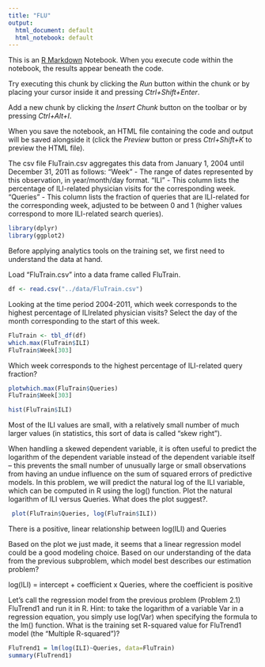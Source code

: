 ```yaml
---
title: "FLU"
output:
  html_document: default
  html_notebook: default
---
```


This is an [R Markdown](http://rmarkdown.rstudio.com) Notebook. When you execute code within the notebook, the results appear beneath the code. 

Try executing this chunk by clicking the *Run* button within the chunk or by placing your cursor inside it and pressing *Ctrl+Shift+Enter*. 


Add a new chunk by clicking the *Insert Chunk* button on the toolbar or by pressing *Ctrl+Alt+I*.

When you save the notebook, an HTML file containing the code and output will be saved alongside it (click the *Preview* button or press *Ctrl+Shift+K* to preview the HTML file).

The csv file FluTrain.csv aggregates this data from January 1, 2004 until December 31, 2011 as follows:
"Week" - The range of dates represented by this observation, in year/month/day format.
"ILI" - This column lists the percentage of ILI-related physician visits for the corresponding week.
"Queries" - This column lists the fraction of queries that are ILI-related for the corresponding week, adjusted to be between 0 and 1 (higher values correspond to more ILI-related search queries).

```r
library(dplyr)
library(ggplot2)
```
Before applying analytics tools on the training set, we first need to understand the data at hand. 

Load "FluTrain.csv" into a data frame called FluTrain.

```r
df <- read.csv("../data/FluTrain.csv")
```
Looking at the time period 2004-2011, which week corresponds to the highest percentage of ILIrelated physician visits? Select the day of the month corresponding to the start of this week.

```r
FluTrain <- tbl_df(df)
which.max(FluTrain$ILI)
FluTrain$Week[303]
```
Which week corresponds to the highest percentage of ILI-related query fraction?

```r
plotwhich.max(FluTrain$Queries)
FluTrain$Week[303]
```

```r
hist(FluTrain$ILI)
```

Most of the ILI values are small, with a relatively small number of much larger values (in statistics, this sort of data is called "skew right"). 


When handling a skewed dependent variable, it is often useful to predict the logarithm of the dependent variable instead of the dependent variable itself -- this prevents the small number of unusually large or small observations from having an undue influence on the sum of squared errors of predictive models. In this problem, we will predict the natural log of the ILI variable, which can be computed in R using the log() function.
Plot the natural logarithm of ILI versus Queries. What does the plot suggest?.

```r
 plot(FluTrain$Queries, log(FluTrain$ILI))
```

There is a positive, linear relationship between log(ILI) and Queries

Based on the plot we just made, it seems that a linear regression model could be a good modeling choice. Based on our understanding of the data from the previous subproblem, which model best describes our estimation problem?

log(ILI) = intercept + coefficient x Queries, where the coefficient is positive 

Let's call the regression model from the previous problem (Problem 2.1) FluTrend1 and run it in R. Hint: to take the logarithm of a variable Var in a regression equation, you simply use log(Var) when specifying the formula to the lm() function.
What is the training set R-squared value for FluTrend1 model (the "Multiple R-squared")?

```r
FluTrend1 = lm(log(ILI)~Queries, data=FluTrain)
summary(FluTrend1)
```







